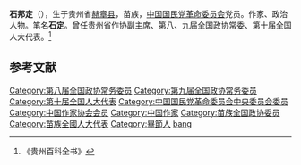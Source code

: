 '''石邦定'''（{{bd|1944年}}），生于贵州省[[赫章县|赫章县]]，苗族，[[中国国民党革命委员会|中国国民党革命委员会]]党员。作家、政治人物。笔名'''石定'''。曾任贵州省作协副主席、第八、九届全国政协常委、第十届全国人大代表。<ref>《贵州百科全书》 </ref>

==参考文献==
{{reflist}}

{{china-writer-stub}}
{{normdaten}}
{{DEFAULTSORT:shi bangding}}
[[Category:第八届全国政协常务委员|Category:第八届全国政协常务委员]]
[[Category:第九届全国政协常务委员|Category:第九届全国政协常务委员]]
[[Category:第十届全国人大代表|Category:第十届全国人大代表]]
[[Category:中国国民党革命委员会中央委员会委员|Category:中国国民党革命委员会中央委员会委员]]
[[Category:中国作家协会会员|Category:中国作家协会会员]]
[[Category:中国作家|Category:中国作家]]
[[Category:苗族全国政协委员|Category:苗族全国政协委员]]
[[Category:苗族全國人大代表|Category:苗族全國人大代表]]
[[Category:畢節人|Category:畢節人]]
[[Category:石姓|bang]]